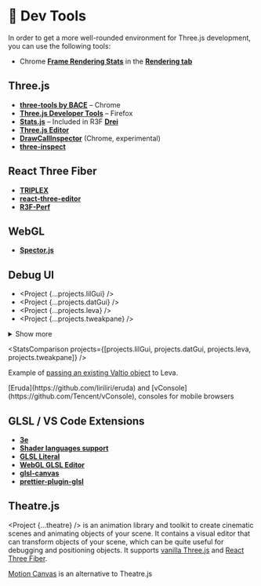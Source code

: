
# 🧰 Dev Tools

In order to get a more well-rounded environment for Three.js development, you can use the following tools:

- Chrome [**Frame Rendering Stats**](https://developer.chrome.com/docs/devtools/rendering/performance/) in the [**Rendering tab**](https://developer.chrome.com/docs/devtools/rendering/#open-rendering)

## Three.js

- [**three-tools by BACE**](https://github.com/oslabs-beta/BACE) – Chrome
- [**Three.js Developer Tools**](https://addons.mozilla.org/en-US/firefox/addon/three-js-developer-tools/) – Firefox
- [**Stats.js**](https://github.com/mrdoob/stats.js/) – Included in R3F [**Drei**](https://github.com/pmndrs/drei#stats)
- [**Three.js Editor**](https://threejs.org/editor/)
- [**DrawCallInspector**](https://github.com/Fyrestar/THREE.DrawCallInspector) (Chrome, experimental)
- [**three-inspect**](https://github.com/michealparks/three-inspect)

## React Three Fiber

- [**TRIPLEX**](https://www.npmjs.com/package/@triplex/run)
- [**react-three-editor**](https://github.com/pmndrs/react-three-editor)
- [**R3F-Perf**](https://github.com/utsuboco/r3f-perf)

## WebGL

- [**Spector.js**](https://spector.babylonjs.com/)

## Debug UI

- <Project {...projects.lilGui} />
- <Project {...projects.datGui} />
- <Project {...projects.leva} />
- <Project {...projects.tweakpane} />
<details className="more-tools">
<summary>Show more</summary>
- <Project {...projects.uil} />
- <Project {...projects.guify} />
- <Project {...projects.reactDatGui} />
- <Project {...projects.controlPanel} />
- <Project {...projects.oui} />
- <Project {...projects.controlKit} />
</details>

<StatsComparison projects={[projects.lilGui, projects.datGui, projects.leva, projects.tweakpane]} />

Example of [passing an existing Valtio object](https://twitter.com/BrianBreiholz/status/1624365863515070466) to Leva.

<Todo>
  [Eruda](https://github.com/liriliri/eruda) and [vConsole](https://github.com/Tencent/vConsole),
  consoles for mobile browsers
</Todo>

## GLSL / VS Code Extensions

- [**3e**](https://marketplace.visualstudio.com/items?itemName=degreat.3e)
- [**Shader languages support**](https://marketplace.visualstudio.com/items?itemName=slevesque.shader)
- [**GLSL Literal**](https://marketplace.visualstudio.com/items?itemName=boyswan.glsl-literal)
- [**WebGL GLSL Editor**](https://marketplace.visualstudio.com/items?itemName=raczzalan.webgl-glsl-editor)
- [**glsl-canvas**](https://marketplace.visualstudio.com/items?itemName=circledev.glsl-canvas)
- [**prettier-plugin-glsl**](https://github.com/NaridaL/glsl-language-toolkit/tree/main/packages/prettier-plugin-glsl)

## Theatre.js

<Project {...theatre} /> is an animation library and toolkit to create cinematic scenes and animating
objects of your scene. It contains a visual editor that can transform objects of your scene, which can
be quite useful for debugging and positioning objects. It supports [vanilla Three.js](https://www.theatrejs.com/docs/latest/getting-started/with-three-js)
and [React Three Fiber](https://www.theatrejs.com/docs/latest/getting-started/with-react-three-fiber).

<Todo>[Motion Canvas](https://motion-canvas.github.io/) is an alternative to Theatre.js</Todo>
